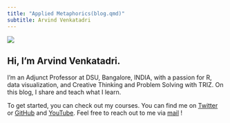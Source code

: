 ```yaml
---
title: "Applied Metaphorics(blog.qmd)"
subtitle: Arvind Venkatadri
---
```


::: grid
::: g-col-6
![](content/materials/images/avatar.jpg)
:::

::: g-col-6
# Hi, I'm Arvind Venkatadri.

I'm an Adjunct Professor at DSU, Bangalore, INDIA, with a passion for R,
data visualization, and Creative Thinking and Problem Solving with TRIZ.
On this blog, I share and teach what I learn.

To get started, you can check out my courses. You can find me on
[Twitter](https://twitter.com/arvind_v) or
[GitHub](https://github.com/arvindvenkatadri) and
[YouTube](https://www.youtube.com/user/arvindvenkatadri). Feel free to
reach out to me via [mail](mailto:arvind.venkatadri@gmail.com) !
:::
:::
